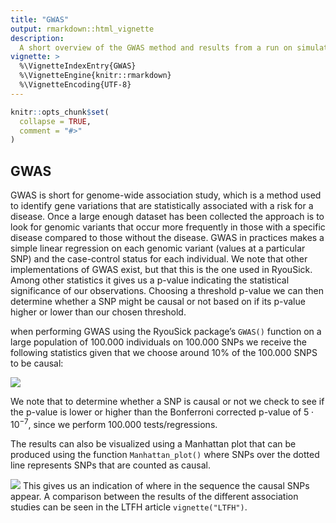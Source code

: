```yaml
---
title: "GWAS"
output: rmarkdown::html_vignette
description:
  A short overview of the GWAS method and results from a run on simulated 100.000x100.000 dataset.
vignette: >
  %\VignetteIndexEntry{GWAS}
  %\VignetteEngine{knitr::rmarkdown}
  %\VignetteEncoding{UTF-8}
---
```


```r
knitr::opts_chunk$set(
  collapse = TRUE,
  comment = "#>"
)
```

## GWAS
GWAS is short for genome-wide association study, which is a method used to identify gene variations that are statistically associated with a risk for a disease. Once a large enough dataset has been collected the approach is to look for genomic variants that occur more frequently in those with a specific disease compared to those without the disease. GWAS in practices makes a simple linear regression on each genomic variant (values at a particular SNP) and the case-control status for each individual. We note that other implementations of GWAS exist, but that this is the one used in RyouSick. Among other statistics it gives us a p-value indicating the statistical significance of our observations. Choosing a threshold p-value we can then determine whether a SNP might be causal or not based on if its p-value higher or lower than our chosen threshold. 

when performing GWAS using the RyouSick package's `GWAS()` function on a large population of 100.000 individuals on 100.000 SNPs we receive the following statistics given that we choose around 10% of the 100.000 SNPS to be causal: 

![](../man/figures/GWAS_stats.PNG)

We note that to determine whether a SNP is causal or not we check to see if the p-value is lower or higher than the Bonferroni corrected p-value of $5\cdot10^{-7}$, since we perform 100.000 tests/regressions. 


The results can also be visualized using a Manhattan plot that can be produced using the function `Manhattan_plot()` where SNPs over the dotted line represents SNPs that are counted as causal. 

![](../man/figures/GWAS.PNG)
This gives us an indication of where in the sequence the causal SNPs appear.
A comparison between the results of the different association studies can be seen in the LTFH article `vignette("LTFH")`. 

